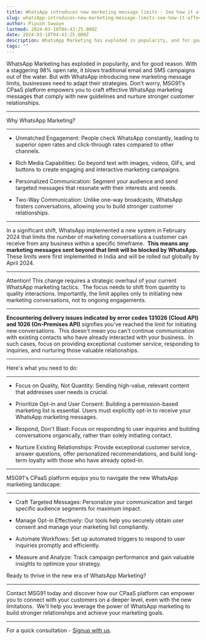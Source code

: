 ```yaml
---
title: WhatsApp introduces new marketing message limits - See how it affects you
slug: whatsApp-introduces-new-marketing-message-limits-see-how-it-affects-you
author: Piyush Sawaye
lastmod: 2024-03-18T04:43:25.000Z
date: 2024-03-18T04:43:25.000Z
description: WhatsApp Marketing has exploded in popularity, and for good reason. With a staggering 98% open rate, it blows traditional email and SMS campaigns out of the water. But with WhatsApp introducing new marketing message limits, businesses need to adapt their strategies. Don't worry, MSG91's CPaaS platform empowers you to craft effective [WhatsApp marketing](https://msg91.com/whatsapp) messages that comply with new guidelines and nurture stronger customer relationships.
tags: ""
---
```


WhatsApp Marketing has exploded in popularity, and for good reason. With a staggering 98% open rate, it blows traditional email and SMS campaigns out of the water. But with WhatsApp introducing new marketing message limits, businesses need to adapt their strategies. Don't worry, MSG91's CPaaS platform empowers you to craft effective WhatsApp marketing messages that comply with new guidelines and nurture stronger customer relationships.

****

Why WhatsApp Marketing?

****

- Unmatched Engagement: People check WhatsApp constantly, leading to superior open rates and click-through rates compared to other channels.

- Rich Media Capabilities: Go beyond text with images, videos, GIFs, and buttons to create engaging and interactive marketing campaigns.

- Personalized Communication: Segment your audience and send targeted messages that resonate with their interests and needs.

- Two-Way Communication: Unlike one-way broadcasts, WhatsApp fosters conversations, allowing you to build stronger customer relationships.

****

In a significant shift, WhatsApp implemented a new system in February 2024 that limits the number of marketing conversations a customer can receive from any business within a specific timeframe.  **This means any marketing messages sent beyond that limit will be blocked by WhatsApp.**  These limits were first implemented in India and will be rolled out globally by April 2024.

****

Attention! This change requires a strategic overhaul of your current WhatsApp marketing tactics.  The focus needs to shift from quantity to quality interactions. Importantly, the limit applies only to initiating new marketing conversations, not to ongoing engagements.

****

**Encountering delivery issues indicated by error codes 131026 (Cloud API) and 1026 (On-Premises API)** signifies you've reached the limit for initiating new conversations.  This doesn't mean you can't continue communication with existing contacts who have already interacted with your business.  In such cases, focus on providing exceptional customer service, responding to inquiries, and nurturing those valuable relationships.

****

Here's what you need to do:

****

- Focus on Quality, Not Quantity: Sending high-value, relevant content that addresses user needs is crucial.

- Prioritize Opt-in and User Consent: Building a permission-based marketing list is essential. Users must explicitly opt-in to receive your WhatsApp marketing messages.

- Respond, Don't Blast: Focus on responding to user inquiries and building conversations organically, rather than solely initiating contact.

- Nurture Existing Relationships: Provide exceptional customer service, answer questions, offer personalized recommendations, and build long-term loyalty with those who have already opted-in.

****

MSG91's CPaaS platform equips you to navigate the new WhatsApp marketing landscape:

****

- Craft Targeted Messages: Personalize your communication and target specific audience segments for maximum impact.

- Manage Opt-in Effectively: Our tools help you securely obtain user consent and manage your marketing list compliantly.

- Automate Workflows: Set up automated triggers to respond to user inquiries promptly and efficiently.

- Measure and Analyze: Track campaign performance and gain valuable insights to optimize your strategy.

Ready to thrive in the new era of WhatsApp Marketing?

****

Contact MSG91 today and discover how our CPaaS platform can empower you to connect with your customers on a deeper level, even with the new limitations.  We'll help you leverage the power of WhatsApp marketing to build stronger relationships and achieve your marketing goals.

****

For a quick consultation - [Signup with us](https://msg91.com/signup?utm_source=tiger\&utm_medium=blogPost\&utm_campaign=marketinglimits).
